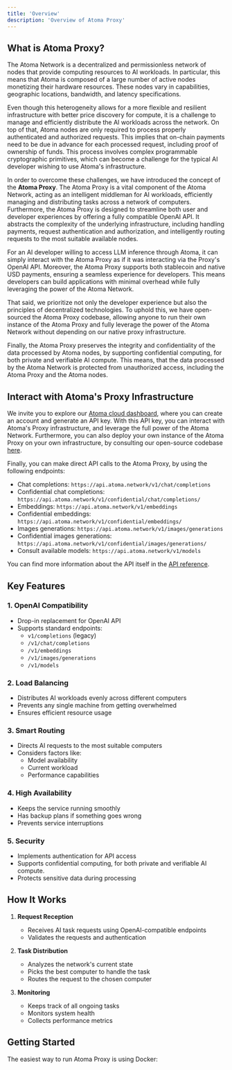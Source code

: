 ```yaml
---
title: 'Overview'
description: 'Overview of Atoma Proxy'
---
```


## What is Atoma Proxy?

The Atoma Network is a decentralized and permissionless network of nodes that provide computing resources to AI workloads. In particular, this means that Atoma is composed of a large number of active nodes
monetizing their hardware resources. These nodes vary in capabilities, geographic locations, bandwidth, and latency specifications.

Even though this heterogeneity allows for a more flexible and resilient infrastructure with better price discovery for compute, it is a challenge to manage and efficiently distribute the AI workloads across the network.
On top of that, Atoma nodes are only required to process properly authenticated and authorized requests. This implies that on-chain payments need to be due in advance for each processed request, including proof of ownership
of funds. This process involves complex programmable cryptographic primitives, which can become a challenge for the typical AI developer wishing to use Atoma's infrastructure.

In order to overcome these challenges, we have introduced the concept of the **Atoma Proxy**. The Atoma Proxy is a vital component of the Atoma Network, acting as an intelligent middleman for AI workloads, efficiently managing and distributing tasks across a network of computers.
Furthermore, the Atoma Proxy is designed to streamline both user and developer experiences by offering
a fully compatible OpenAI API. It abstracts the complexity of the underlying infrastructure, including handling payments, request authentication and authorization, and intelligently routing requests to the most suitable available nodes.

For an AI developer willing to access LLM inference through Atoma, it can simply interact with the Atoma Proxy as if it was interacting via the Proxy's OpenAI API. Moreover, the Atoma Proxy supports both stablecoin and native USD payments,
ensuring a seamless experience for developers. This means developers can build applications with minimal overhead while fully leveraging the power of the Atoma Network.

That said, we prioritize not only the developer experience but also the principles of decentralized technologies. To uphold this, we have open-sourced the Atoma Proxy codebase, allowing anyone to run their own instance of the Atoma Proxy and fully leverage the power of the Atoma Network without depending on our
native proxy infrastructure.

Finally, the Atoma Proxy preserves the integrity and confidentiality of the data processed by Atoma nodes, by supporting confidential computing, for both private and verifiable AI compute.
This means, that the data processed by the Atoma Network is protected from unauthorized access, including the Atoma Proxy and the Atoma nodes.

## Interact with Atoma's Proxy Infrastructure

We invite you to explore our [Atoma cloud dashboard](https://cloud.atoma.network), where you can create an account and generate an API key. With this API key, you can interact with Atoma's Proxy infrastructure, and leverage the full power of the Atoma Network.
Furthermore, you can also deploy your own instance of the Atoma Proxy on your own infrastructure, by consulting our open-source codebase [here](https://github.com/atoma-network/atoma-proxy).

Finally, you can make direct API calls to the Atoma Proxy, by using the following endpoints:

- Chat completions: `https://api.atoma.network/v1/chat/completions`
- Confidential chat completions: `https://api.atoma.network/v1/confidential/chat/completions/`
- Embeddings: `https://api.atoma.network/v1/embeddings`
- Confidential embeddings: `https://api.atoma.network/v1/confidential/embeddings/`
- Images generations: `https://api.atoma.network/v1/images/generations`
- Confidential images generations: `https://api.atoma.network/v1/confidential/images/generations/`
- Consult available models: `https://api.atoma.network/v1/models`

You can find more information about the API itself in the [API reference](https://docs.atoma.network/cloud-api-reference/).

## Key Features

### 1. OpenAI Compatibility
- Drop-in replacement for OpenAI API
- Supports standard endpoints:
  - `v1/completions` (legacy)
  - `/v1/chat/completions`
  - `/v1/embeddings` 
  - `/v1/images/generations`
  - `/v1/models`

### 2. Load Balancing
- Distributes AI workloads evenly across different computers
- Prevents any single machine from getting overwhelmed
- Ensures efficient resource usage

### 3. Smart Routing
- Directs AI requests to the most suitable computers
- Considers factors like:
  - Model availability
  - Current workload
  - Performance capabilities

### 4. High Availability
- Keeps the service running smoothly
- Has backup plans if something goes wrong
- Prevents service interruptions

### 5. Security
- Implements authentication for API access
- Supports confidential computing, for both private and verifiable AI compute.
- Protects sensitive data during processing

## How It Works

1. **Request Reception**
   - Receives AI task requests using OpenAI-compatible endpoints
   - Validates the requests and authentication

2. **Task Distribution**
   - Analyzes the network's current state
   - Picks the best computer to handle the task
   - Routes the request to the chosen computer

3. **Monitoring**
   - Keeps track of all ongoing tasks
   - Monitors system health
   - Collects performance metrics

## Getting Started

The easiest way to run Atoma Proxy is using Docker:
